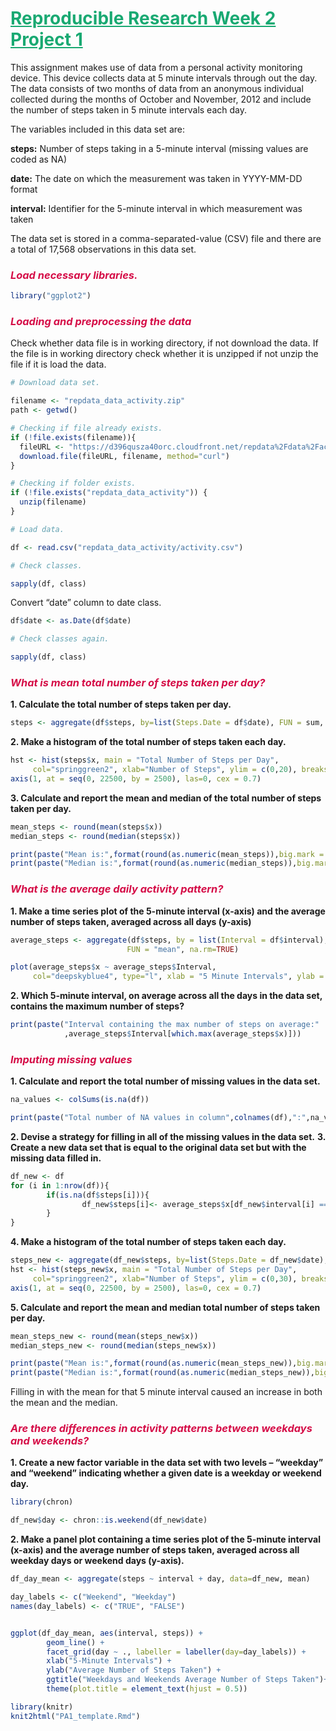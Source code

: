 # <span style="color:#19A972"><b><u>Reproducible Research Week 2 Project 1</u></b></span>

This assignment makes use of data from a personal activity monitoring device. This device collects data at 5 minute intervals through out the day. The data consists of two months of data from an anonymous individual collected during the months of October and November, 2012 and include the number of steps taken in 5 minute intervals each day.

The variables included in this data set are:

<b>steps:</b> Number of steps taking in a 5-minute interval (missing values are coded as NA)

<b>date:</b> The date on which the measurement was taken in YYYY-MM-DD format

<b>interval:</b> Identifier for the 5-minute interval in which measurement was taken

The data set is stored in a comma-separated-value (CSV) file and there are a total of 17,568 observations in this data set.

### <span style="color:#D50D47"><i>Load necessary libraries.</i></span>

```{r}
library("ggplot2")

```

### <span style="color:#D50D47"><i>Loading and preprocessing the data</i></span>

Check whether data file is in working directory, if not download the data. If the file is in working directory check whether it is unzipped if not unzip the file if it is load the data.

```{r}
# Download data set.

filename <- "repdata_data_activity.zip"
path <- getwd()

# Checking if file already exists.
if (!file.exists(filename)){
  fileURL <- "https://d396qusza40orc.cloudfront.net/repdata%2Fdata%2Factivity.zip"
  download.file(fileURL, filename, method="curl")
}  

# Checking if folder exists.
if (!file.exists("repdata_data_activity")) { 
  unzip(filename) 
}

# Load data.

df <- read.csv("repdata_data_activity/activity.csv")

# Check classes.

sapply(df, class)

```
Convert "date" column to date class.

```{r}

df$date <- as.Date(df$date)

# Check classes again.

sapply(df, class)

```

### <span style="color:#D50D47"><i>What is mean total number of steps taken per day?
</i></span>

<b>1. Calculate the total number of steps taken per day.</b>

```{r}

steps <- aggregate(df$steps, by=list(Steps.Date = df$date), FUN = sum, na.rm=TRUE)

```

<b>2. Make a histogram of the total number of steps taken each day.</b>

```{r}

hst <- hist(steps$x, main = "Total Number of Steps per Day", 
     col="springgreen2", xlab="Number of Steps", ylim = c(0,20), breaks = seq(0,22500,2500), xaxt="n", labels = TRUE)
axis(1, at = seq(0, 22500, by = 2500), las=0, cex = 0.7)

```

<b>3. Calculate and report the mean and median of the 
total number of steps taken per day.</b>

```{r}
mean_steps <- round(mean(steps$x))
median_steps <- round(median(steps$x))

print(paste("Mean is:",format(round(as.numeric(mean_steps)),big.mark = ".")))
print(paste("Median is:",format(round(as.numeric(median_steps)),big.mark = ".")))

```

### <span style="color:#D50D47"><i>What is the average daily activity pattern?
</i></span>

<b>1. Make a time series plot of the 5-minute interval (x-axis) and the average number of steps taken, averaged across all days (y-axis)</b>

```{r}
average_steps <- aggregate(df$steps, by = list(Interval = df$interval), 
                          FUN = "mean", na.rm=TRUE)

plot(average_steps$x ~ average_steps$Interval,
     col="deepskyblue4", type="l", xlab = "5 Minute Intervals", ylab = "Average Number of Steps Taken", main = "Average Number of Steps By Time Interval")

```

<b>2. Which 5-minute interval, on average across all the days in the data set, contains the maximum number of steps?</b>

```{r}
print(paste("Interval containing the max number of steps on average:"
            ,average_steps$Interval[which.max(average_steps$x)]))

```

### <span style="color:#D50D47"><i>Imputing missing values
</i></span>

<b>1. Calculate and report the total number of missing values in the data set.</b>

```{r}
na_values <- colSums(is.na(df))

print(paste("Total number of NA values in column",colnames(df),":",na_values))

```

<b>2. Devise a strategy for filling in all of the missing values in the data set.</b>
<b>3. Create a new data set that is equal to the original data set but with the missing data filled in.</b>

```{r}
df_new <- df
for (i in 1:nrow(df)){
        if(is.na(df$steps[i])){
                df_new$steps[i]<- average_steps$x[df_new$interval[i] == average_steps$Interval]
        }
}
```

<b>4. Make a histogram of the total number of steps taken each day.</b>

```{r}
steps_new <- aggregate(df_new$steps, by=list(Steps.Date = df_new$date), FUN = sum, na.rm=TRUE)
hst <- hist(steps_new$x, main = "Total Number of Steps per Day", 
     col="springgreen2", xlab="Number of Steps", ylim = c(0,30), breaks = seq(0,22500,2500), xaxt="n", labels = TRUE)
axis(1, at = seq(0, 22500, by = 2500), las=0, cex = 0.7)

```

<b>5. Calculate and report the mean and median total number of steps taken per day.</b>

```{r}
mean_steps_new <- round(mean(steps_new$x))
median_steps_new <- round(median(steps_new$x))

print(paste("Mean is:",format(round(as.numeric(mean_steps_new)),big.mark = ".")))
print(paste("Median is:",format(round(as.numeric(median_steps_new)),big.mark = ".")))

```
Filling in with the mean for that 5 minute interval caused an increase in both the mean and the median.

### <span style="color:#D50D47"><i>Are there differences in activity patterns between weekdays and weekends?
</i></span>

<b>1. Create a new factor variable in the data set with two levels – “weekday” and “weekend” indicating whether a given date is a weekday or weekend day.</b>

```{r}
library(chron)

df_new$day <- chron::is.weekend(df_new$date)

```

<b>2. Make a panel plot containing a time series plot of the 5-minute interval (x-axis) and the average number of steps taken, averaged across all weekday days or weekend days (y-axis).</b>

```{r}
df_day_mean <- aggregate(steps ~ interval + day, data=df_new, mean)

day_labels <- c("Weekend", "Weekday")
names(day_labels) <- c("TRUE", "FALSE")


ggplot(df_day_mean, aes(interval, steps)) + 
        geom_line() + 
        facet_grid(day ~ ., labeller = labeller(day=day_labels)) +
        xlab("5-Minute Intervals") + 
        ylab("Average Number of Steps Taken") +
        ggtitle("Weekdays and Weekends Average Number of Steps Taken")+
        theme(plot.title = element_text(hjust = 0.5))
```

```{r}
library(knitr)
knit2html("PA1_template.Rmd")
```
